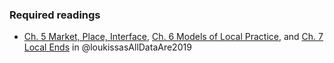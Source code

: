 ### Required readings

-   [Ch. 5 Market, Place, Interface](https://direct.mit.edu/books/oa-monograph/4323/chapter/181052/MARKET-PLACE-INTERFACE), [Ch. 6 Models of Local Practice](https://direct.mit.edu/books/oa-monograph/4323/chapter/181053/MODELS-OF-LOCAL-PRACTICE), and [Ch. 7 Local Ends](https://direct.mit.edu/books/oa-monograph/4323/chapter/181054/LOCAL-ENDS) in @loukissasAllDataAre2019
